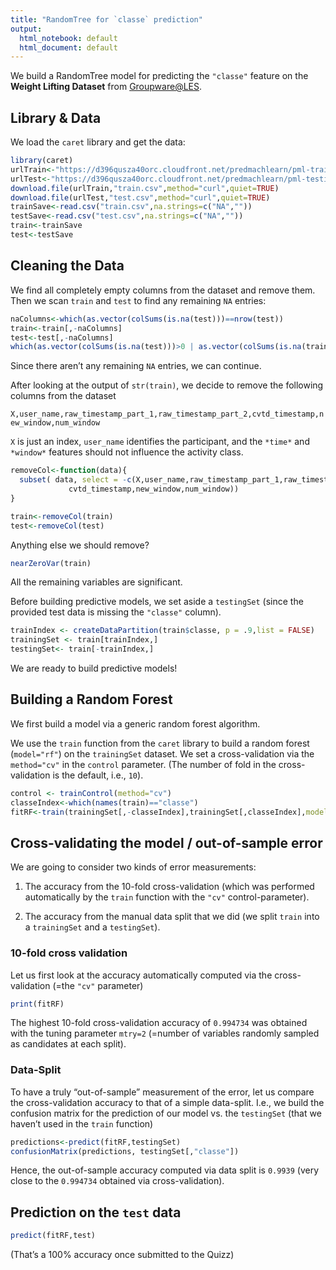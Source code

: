 ```yaml
---
title: "RandomTree for `classe` prediction"
output:
  html_notebook: default
  html_document: default
---
```


We build a RandomTree model for predicting the `"classe"` feature on the **Weight Lifting Dataset** from [Groupware@LES](http://groupware.les.inf.puc-rio.br/har).

## Library & Data

We load the `caret` library and get the data:

```r
library(caret)
urlTrain<-"https://d396qusza40orc.cloudfront.net/predmachlearn/pml-training.csv"
urlTest<-"https://d396qusza40orc.cloudfront.net/predmachlearn/pml-testing.csv"
download.file(urlTrain,"train.csv",method="curl",quiet=TRUE)
download.file(urlTest,"test.csv",method="curl",quiet=TRUE)
trainSave<-read.csv("train.csv",na.strings=c("NA",""))
testSave<-read.csv("test.csv",na.strings=c("NA",""))
train<-trainSave
test<-testSave
```

## Cleaning the Data

We find all completely empty columns from the dataset and remove them.
Then we scan `train` and `test` to find any remaining `NA` entries:

```r
naColumns<-which(as.vector(colSums(is.na(test)))==nrow(test))
train<-train[,-naColumns]
test<-test[,-naColumns]
which(as.vector(colSums(is.na(test)))>0 | as.vector(colSums(is.na(train)))>0)
```

Since there aren't any remaining `NA` entries, we can continue.

After looking at the output of `str(train)`, we decide to remove the following columns from the dataset

`X,user_name,raw_timestamp_part_1,raw_timestamp_part_2,cvtd_timestamp,new_window,num_window`

`X` is just an index, `user_name` identifies the participant, and the `*time*` and `*window*` features should not influence the activity class.

```r
removeCol<-function(data){
  subset( data, select = -c(X,user_name,raw_timestamp_part_1,raw_timestamp_part_2,
             cvtd_timestamp,new_window,num_window))
}

train<-removeCol(train)
test<-removeCol(test)
```

Anything else we should remove?

```r
nearZeroVar(train)
```

All the remaining variables are significant.

Before building predictive models, we set aside a `testingSet` (since the provided test data is missing the `"classe"` column).

```r
trainIndex <- createDataPartition(train$classe, p = .9,list = FALSE)
trainingSet <- train[trainIndex,]
testingSet<- train[-trainIndex,]
```

We are ready to build predictive models!

## Building a Random Forest

We first build a model via a generic random forest algorithm.

We use the `train` function from the `caret` library to build a random forest (`model="rf"`) on the `trainingSet` dataset. We set a cross-validation via the `method="cv"` in the `control` parameter. (The number of fold in the cross-validation is the default, i.e., `10`).

```r
control <- trainControl(method="cv")
classeIndex<-which(names(train)=="classe")
fitRF<-train(trainingSet[,-classeIndex],trainingSet[,classeIndex],model="rf",trControl=control)
```

## Cross-validating the model / out-of-sample error

We are going to consider two kinds of error measurements:

1. The accuracy from the 10-fold cross-validation (which was performed automatically by the `train` function with the `"cv"` control-parameter).

2. The accuracy from the manual data split that we did (we split `train` into a `trainingSet` and a `testingSet`).
 
### 10-fold cross validation

Let us first look at the accuracy automatically computed via the cross-validation (=the `"cv"` parameter)

```r
print(fitRF)
```

The highest 10-fold cross-validation accuracy of `0.994734` was obtained with the tuning parameter `mtry=2` (=number of variables randomly sampled as candidates at each split).

### Data-Split

To have a truly "out-of-sample" measurement of the error, let us compare the cross-validation accuracy to that of a simple data-split. I.e., we build the confusion matrix for the prediction of our model vs. the `testingSet` (that we haven't used in the `train` function)

```r
predictions<-predict(fitRF,testingSet)
confusionMatrix(predictions, testingSet[,"classe"])
```


Hence, the out-of-sample accuracy computed via data split is `0.9939` (very close to the `0.994734` obtained via cross-validation).

## Prediction on the `test` data

```r
predict(fitRF,test)
```

(That's a 100% accuracy once submitted to the Quizz)

